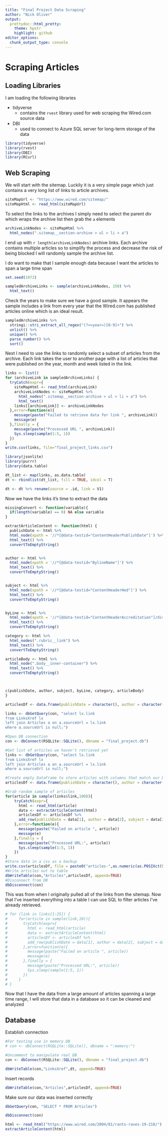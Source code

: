 ```yaml
---
title: "Final Project Data Scraping"
author: "Nick Oliver"
output:
  prettydoc::html_pretty:
    theme: hpstr
    highlight: github
editor_options: 
  chunk_output_type: console
---
```


# Scraping Articles

## Loading Libraries

I am loading the following libraries

  - tidyverse
    - contains the `rvest` library used for web scraping the Wired.com source data
  - DBI
    - used to connect to Azure SQL server for long-term storage of the data

```r
library(tidyverse)
library(rvest)
library(DBI)
library(RCurl)
```

## Web Scraping

We will start with the sitemap. Luckily it is a very simple page which just contains a very long list of links to article archives.
```r
siteMapUrl <- "https://www.wired.com/sitemap/"
siteMapHtml <- read_html(siteMapUrl)
```

To select the links to the archives I simply need to select the parent div which wraps the archive list then grab the `a` elements
```r
archiveLinkNodes <- siteMapHtml %>%
  html_nodes(".sitemap__section-archive > ul > li > a")
```

I end up with `r length(archiveLinkNodes)` archive links. Each archive contains multiple articles so to simplify the process and decrease the risk of being blocked I will randomly sample the archive list. 

I do want to make that I sample enough data because I want the articles to span a large  time span
```r
set.seed(1972)

sampledArchiveLinks <- sample(archiveLinkNodes, 150) %>%
  html_text()
```

Check the years to make sure we have a good sample. It appears the sample includes a link from every year that the Wired.com has published articles online which is an ideal result.
```r
sampledArchiveLinks %>%
  stringi::stri_extract_all_regex("(?<=year=)[0-9]+") %>%
  unlist() %>%
  unique() %>%
  parse_number() %>%
  sort()
```

Next I need to use the links to randomly select a subset of articles from the archive. Each link takes the user to another page with a list of articles that were published on the year, month and week listed in the link.

```r
links <- list()
for (archiveLink in sampledArchiveLinks) {
  tryCatch(expr={
    siteMapHtml <- read_html(archiveLink)
    archiveLinkNodes <- siteMapHtml %>% 
      html_nodes(".sitemap__section-archive > ul > li > a") %>%
      html_text()
    links[[archiveLink]] <- archiveLinkNodes
  },error=function(e){
    message(paste("Failed to retrieve data for link ", archiveLink))
    message(e)
  },finally = {
    message(paste("Processed URL ", archiveLink))
    Sys.sleep(sample(1:5, 1))
  })
}
write.csv(links, file="final_project_links.csv")
```

```r
library(jsonlite)
library(purrr)
library(data.table)

dt_list <- map(links, as.data.table)
dt <- rbindlist(dt_list, fill = TRUE, idcol = T)

dt <- dt %>% rename(source = .id, link = V1)
```


Now we have the links it's time to extract the data

```r
missingConvert <- function(variable){
  if(length(variable) == 0) NA else variable
}

extractArticleContent <- function(html) {
  publishDate <- html %>%
  html_node(xpath = '//*[@data-testid="ContentHeaderPublishDate"]') %>% 
  html_text() %>%
  convertToEmptyString()


author <- html %>%
  html_node(xpath = '//*[@data-testid="BylineName"]') %>% 
  html_text() %>%
  convertToEmptyString()


subject <- html %>%
  html_node(xpath = '//*[@data-testid="ContentHeaderHed"]') %>% 
  html_text() %>%
  convertToEmptyString()


byLine <- html %>%
  html_node(xpath = '//*[@data-testid="ContentHeaderAccreditation"]/div') %>% 
  html_text() %>%
  convertToEmptyString()

category <- html %>% 
  html_nodes(".rubric__link") %>%
  html_text() %>%
  convertToEmptyString()

articleBody <- html %>% 
  html_node(".body__inner-container") %>% 
  html_text() %>%
  convertToEmptyString()



c(publishDate, author, subject, byLine, category, articleBody)
}
```

```r
articlesDf <- data.frame(publishDate = character(), author = character(), subject = character(), byLine = character(), category = character(), body = character(), sourceUrl = character(), retrievedAt = character())
```

```r
links <- dbGetQuery(con, "select lx.link
from LinksXref lx
left join Articles a on a.sourceUrl = lx.link
where a.sourceUrl is null;") 
```

```r
#Open DB connection
con <- dbConnect(RSQLite::SQLite(), dbname = "final_project.db")

#Get list of articles we haven't retrieved yet
links <- dbGetQuery(con, "select lx.link
from LinksXref lx
left join Articles a on a.sourceUrl = lx.link
where a.sourceUrl is null;") 

#Create empty DataFrame to store articles with columns that match our DB table
articlesDf <- data.frame(publishDate = character(), author = character(), subject = character(), byLine = character(), category = character(), body = character(), sourceUrl = character(), retrievedAt = character())

#Grab random sample of articles
for(article in sample(links$link,100)){
    tryCatch(expr={
      html <- read_html(article)
      data <- extractArticleContent(html)
      articlesDf <- articlesDf %>% 
      add_row(publishDate = data[1], author = data[2], subject = data[3], byLine = data[4], category = data[5], body = data[6], sourceUrl = article, retrievedAt =format(Sys.time(), "%Y-%m-%d %H:%M:%S %Z"))
    },error=function(e){
      message(paste("Failed on article ", article))
      message(e)
    },finally = {
      message(paste("Processed URL:", article))
      Sys.sleep(sample(1:5, 1))
    })
}
#Store data in a csv as a backup
write.csv(articlesDf, file = paste0("articles-",as.numeric(as.POSIXct(Sys.time())),".csv"))
#Write articles out to table
dbWriteTable(con,"Articles",articlesDf, append=TRUE)
#Disconnect from DB
dbDisconnect(con)
```

This was from when I originally pulled all of the links from the sitemap. Now that I've inserted everything into a table I can use SQL to filter articles I've already retrieved.
```r
# for (link in links[1:25]) {
#     for(article in sample(link,10)){
#       tryCatch(expr={
#         html <- read_html(article)
#         data <- extractArticleContent(html)
#         articlesDf <- articlesDf %>% 
#         add_row(publishDate = data[1], author = data[2], subject = data[3], byLine = data[4], category = data[5], body = data[6], sourceUrl = article, retrievedAt =format(Sys.time(), "%Y-%m-%d %H:%M:%S %Z"))
#       },error=function(e){
#         message(paste("Failed on article ", article))
#         message(e)
#       },finally = {
#         message(paste("Processed URL:", article))
#         Sys.sleep(sample(1:5, 1))
#       })
#     }
# }
```

Now that I have the data from a large amount of articles spanning a large time range, I will store that data in a database so it can be cleaned and analyzed

## Database

Establish connection
```r

#For testing use in memory DB
# con <- dbConnect(RSQLite::SQLite(), dbname = ":memory:")

#Uncomment to manipulate real DB
con <- dbConnect(RSQLite::SQLite(), dbname = "final_project.db")
```

```r
dbWriteTable(con,"LinksXref",dt, append=TRUE)
```

Insert records
```r
dbWriteTable(con,"Articles",articlesDf, append=TRUE)
```

Make sure our data was inserted correctly
```r
dbGetQuery(con, "SELECT * FROM Articles")
```

```r
dbDisconnect(con)
```

```r
html <- read_html("https://www.wired.com/2004/01/rants-raves-19-218/")
extractArticleContent(html)
```



